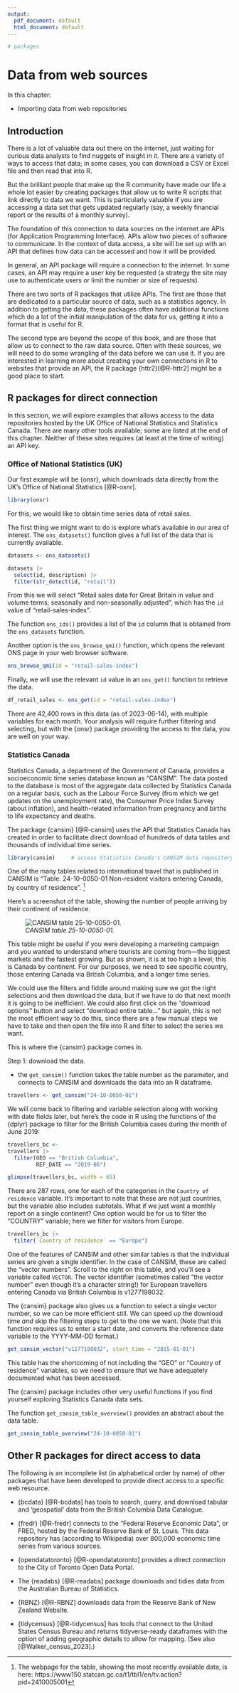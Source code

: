```yaml
---
output:
  pdf_document: default
  html_document: default
---
```



<!-- 
This file by Martin Monkman is licensed under a Creative Commons Attribution 4.0 International License. 

-->



```r

# packages

```


# Data from web sources {#webdata}

In this chapter:

* Importing data from web repositories


## Introduction

There is a lot of valuable data out there on the internet, just waiting for curious data analysts to find nuggets of insight in it. There are a variety of ways to access that data; in some cases, you can download a CSV or Excel file and then read that into R.

But the brilliant people that make up the R community have made our life a whole lot easier by creating packages that allow us to write R scripts that link directly to data we want. This is particularly valuable if you are accessing a data set that gets updated regularly (say, a weekly financial report or the results of a monthly survey).

The foundation of this connection to data sources on the internet are APIs (for Application Programming Interface). APIs allow two pieces of software to communicate. In the context of data access, a site will be set up with an API that defines how data can be accessed and how it will be provided.

In general, an API package will require a connection to the internet. In some cases, an API may require a user key be requested (a strategy the site may use to authenticate users or limit the number or size of requests). 


There are two sorts of R packages that utilize APIs. The first are those that are dedicated to a particular source of data, such as a statistics agency. In addition to getting the data, these packages often have additional functions which do a lot of the initial manipulation of the data for us, getting it into a format that is useful for R.

The second type are beyond the scope of this book, and are those that allow us to connect to the raw data source. Often with these sources, we will need to do some wrangling of the data before we can use it. If you are interested in learning more about creating your own connections in R to websites that provide an API, the R package {httr2}[@R-httr2] might be a good place to start.


## R packages for direct connection

In this section, we will explore examples that allows access to the data repositories hosted by the UK Office of National Statistics and Statistics Canada. There are many other tools available; some are listed at the end of this chapter. Neither of these sites requires (at least at the time of writing) an API key.



### Office of National Statistics (UK)

Our first example will be {onsr}, which downloads data directly from the UK's Office of National Statistics [@R-osnr].

```r
library(onsr)
```

For this, we would like to obtain time series data of retail sales. 

The first thing we might want to do is explore what's available in our area of interest. The `ons_datasets()` function gives a full list of the data that is currently available.

```r
datasets <- ons_datasets()

datasets |> 
  select(id, description) |> 
  filter(str_detect(id, "retail"))

```

From this we will select "Retail sales data for Great Britain in value and volume terms, seasonally and non-seasonally adjusted", which has the `id` value of "retail-sales-index".


The function `ons_ids()` provides a list of the `id` column that is obtained from the `ons_datasets` function.

Another option is the `ons_browse_qmi()` function, which opens the relevant ONS page in your web browser software.

```r
ons_browse_qmi(id = "retail-sales-index")
```

Finally, we will use the relevant `id` value in an `ons_get()` function to retrieve the data. 

```r
df_retail_sales <- ons_get(id = "retail-sales-index")
```

There are 42,400 rows in this data (as of 2023-06-14), with multiple variables for each month. Your analysis will require further filtering and selecting, but with the {onsr} package providing the access to the data, you are well on your way.


### Statistics Canada

Statistics Canada, a department of the Government of Canada, provides a socioeconomic time series database known as "CANSIM". The data posted to the database is most of the aggregate data collected by Statistics Canada on a regular basis, such as the Labour Force Survey (from which we get updates on the unemployment rate), the Consumer Price Index Survey (about inflation), and health-related information from pregnancy and births to life expectancy and deaths.

The package {cansim} [@R-cansim] uses the API that Statistics Canada has created in order to facilitate direct download of hundreds of data tables and thousands of individual time series. 

```r
library(cansim)     # access Statistics Canada's CANSIM data repository
```


One of the many tables related to international travel that is published in CANSIM is "Table: 24-10-0050-01 Non-resident visitors entering Canada, by country of residence". ^[The webpage for the table, showing the most recently available data, is here: https://www150.statcan.gc.ca/t1/tbl1/en/tv.action?pid=2410005001]



Here's a screenshot of the table, showing the number of people arriving by their continent of residence. 

![_CANSIM table 25-10-0050-01._](img\cansim_25-10-0050-01_2020-09-10_2023-09-30.PNG)


This table might be useful if you were developing a marketing campaign and you wanted to understand where tourists are coming from—the biggest markets and the fastest growing. But as shown, it is at too high a level; this is Canada by continent. For our purposes, we need to see specific country, those entering Canada via British Columbia, and a longer time series. 

We could use the filters and fiddle around making sure we got the right selections and then download the data, but if we have to do that next month it is going to be inefficient. We could also first click on the "download options" button and select "download entire table..." but again, this is not the most efficient way to do this, since there are a few manual steps we have to take and then open the file into R and filter to select the series we want. 

This is where the {cansim} package comes in. 

Step 1: download the data.

* the `get_cansim()` function takes the table number as the parameter, and connects to CANSIM and downloads the data into an R dataframe.

```r

travellers <- get_cansim("24-10-0050-01")

```

We will come back to filtering and variable selection along with working with date fields later, but here's the code in R using the functions of the {dplyr} package to filter for the British Columbia cases during the month of June 2019:

```r

travellers_bc <-
travellers |> 
  filter(GEO == "British Columbia",
         REF_DATE == "2019-06")

glimpse(travellers_bc, width = 65)

```

There are 287 rows, one for each of the categories in the `Country of residence` variable. It's important to note that these are not just countries, but the variable also includes subtotals. What if we just want a monthly report on a single continent? One option would be for us to filter the "COUNTRY" variable; here we filter for visitors from Europe.

```r
travellers_bc |> 
  filter(`Country of residence` == "Europe")
```


One of the features of CANSIM and other similar tables is that the individual series are given a single identifier. In the case of CANSIM, these are called the "vector numbers". Scroll to the right on this table, and you'll see a variable called `VECTOR`. The vector identifier (sometimes called "the vector number" even though it's a character string!) for European travellers entering Canada via British Columbia is v1277198032.

The {cansim} package also gives us a function to select a single vector number, so we can be more efficient still. We can speed up the download time _and_ skip the filtering steps to get to the one we want. (Note that this function requires us to enter a start date, and converts the reference date variable to the YYYY-MM-DD format.)

```r

get_cansim_vector("v1277198032", start_time = "2015-01-01")

```

This table has the shortcoming of not including the "GEO" or "Country of residence" variables, so we need to ensure that we have adequately documented what has been accessed.

The {cansim} package includes other very useful functions if you find yourself exploring Statistics Canada data sets. 

The function `get_cansim_table_overview()` provides an abstract about the data table.

```r

get_cansim_table_overview("24-10-0050-01")

```



## Other R packages for direct access to data

The following is an incomplete list (in alphabetical order by name) of other packages that have been developed to provide direct access to a specific web resource.


* {bcdata} [@R-bcdata] has tools to search, query, and download tabular and 'geospatial' data from the British Columbia Data Catalogue.

* {fredr} [@R-fredr] connects to the "Federal Reserve Economic Data", or FRED, hosted by the Federal Reserve Bank of St. Louis. This data repository has (according to Wikipedia) over 800,000 economic time series from various sources.

* {opendatatoronto} [@R-opendatatoronto] provides a direct connection to the City of Toronto Open Data Portal.

* The {readabs} [@R-readabs] package downloads and tidies data from the Australian Bureau of Statistics. 

* {RBNZ} [@R-RBNZ] downloads data from the Reserve Bank of New Zealand Website.

* {tidycensus} [@R-tidycensus] has tools that connect to the United States Census Bureau and returns tidyverse-ready dataframes with the option of adding geographic details to allow for mapping. (See also [@Walker_census_2023].)

